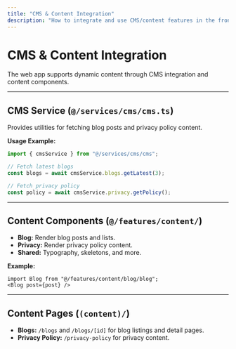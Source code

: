 ```yaml
---
title: "CMS & Content Integration"
description: "How to integrate and use CMS/content features in the frontend."
---
```


# CMS & Content Integration

The web app supports dynamic content through CMS integration and content components.

---

## CMS Service (`@/services/cms/cms.ts`)

Provides utilities for fetching blog posts and privacy policy content.

**Usage Example:**

```ts
import { cmsService } from "@/services/cms/cms";

// Fetch latest blogs
const blogs = await cmsService.blogs.getLatest(3);

// Fetch privacy policy
const policy = await cmsService.privacy.getPolicy();
```

---

## Content Components (`@/features/content/`)

- **Blog:** Render blog posts and lists.
- **Privacy:** Render privacy policy content.
- **Shared:** Typography, skeletons, and more.

**Example:**

```tsx
import Blog from "@/features/content/blog/blog";
<Blog post={post} />
```

---

## Content Pages (`(content)/`)

- **Blogs:** `/blogs` and `/blogs/[id]` for blog listings and detail pages.
- **Privacy Policy:** `/privacy-policy` for privacy content.
